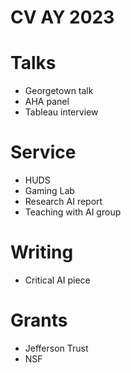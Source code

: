 # CV AY 2023

# Talks

-   Georgetown talk
-   AHA panel
-   Tableau interview

# Service

-   HUDS
-   Gaming Lab
-   Research AI report
-   Teaching with AI group

# Writing

-   Critical AI piece

# Grants

-   Jefferson Trust
-   NSF